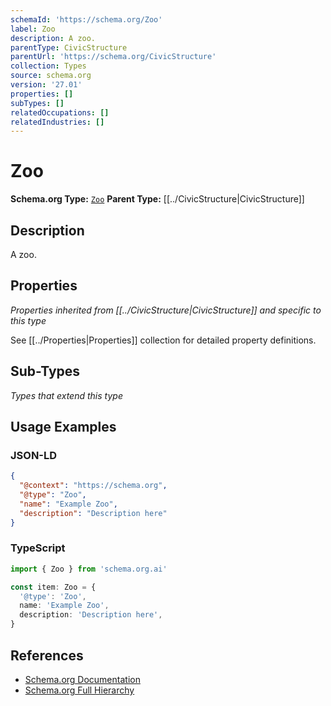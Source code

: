 ```yaml
---
schemaId: 'https://schema.org/Zoo'
label: Zoo
description: A zoo.
parentType: CivicStructure
parentUrl: 'https://schema.org/CivicStructure'
collection: Types
source: schema.org
version: '27.01'
properties: []
subTypes: []
relatedOccupations: []
relatedIndustries: []
---
```

# Zoo

**Schema.org Type:** [`Zoo`](https://schema.org/Zoo)
**Parent Type:** [[../CivicStructure|CivicStructure]]

## Description

A zoo.

## Properties

*Properties inherited from [[../CivicStructure|CivicStructure]] and specific to this type*

See [[../Properties|Properties]] collection for detailed property definitions.

## Sub-Types

*Types that extend this type*

## Usage Examples

### JSON-LD

```json
{
  "@context": "https://schema.org",
  "@type": "Zoo",
  "name": "Example Zoo",
  "description": "Description here"
}
```

### TypeScript

```typescript
import { Zoo } from 'schema.org.ai'

const item: Zoo = {
  '@type': 'Zoo',
  name: 'Example Zoo',
  description: 'Description here',
}
```

## References

- [Schema.org Documentation](https://schema.org/Zoo)
- [Schema.org Full Hierarchy](https://schema.org/docs/full.html)

